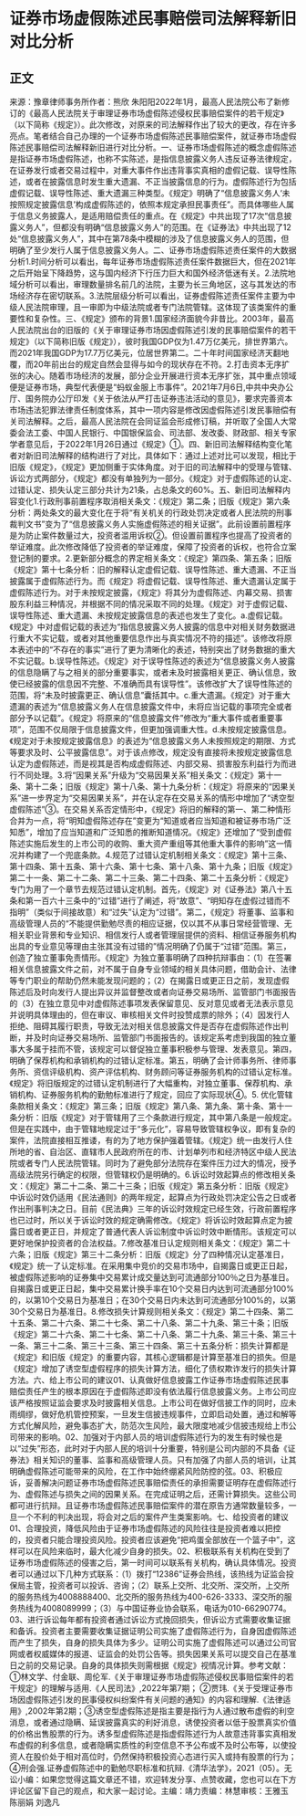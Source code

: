 # 证券市场虚假陈述民事赔偿司法解释新旧对比分析
## 正文
来源：豫章律师事务所作者：熊欣 朱阳阳2022年1月，最高人民法院公布了新修订的《最高人民法院关于审理证券市场虚假陈述侵权民事赔偿案件的若干规定》（以下简称《规定》）。此次修改，对原来的司法解释作出了较大的更改，存在许多亮点。笔者结合自己办理的一个证券市场虚假陈述民事赔偿案件，就证券市场虚假陈述民事赔偿司法解释新旧进行对比分析。一、证券市场虚假陈述的概念虚假陈述是指证券市场虚假陈述，也称不实陈述，是指信息披露义务人违反证券法律规定，在证券发行或者交易过程中，对重大事件作出违背事实真相的虚假记载、误导性陈述，或者在披露信息时发生重大遗漏、不正当披露信息的行为。虚假陈述行为包括虚假记载、误导性陈述、重大遗漏三种类型。《规定》明确了“信息披露义务人‘未按照规定披露信息’构成虚假陈述的，依照本规定承担民事责任”。而具体哪些人属于信息义务披露人，是适用赔偿责任的重点。在《规定》中共出现了17次“信息披露义务人”，但都没有明确“信息披露义务人”的范围。在《证券法》中共出现了12处“信息披露义务人”，其中在第78条中模糊的涉及了信息披露义务人的范围，但明确了至少发行人属于信息披露义务人。二、证券市场虚假陈述责任案件的大数据分析1.时间分析可以看出，每年证券市场虚假陈述责任案件数据巨大，但在2021年之后开始呈下降趋势，这与国内经济下行压力巨大和国外经济低迷有关。2.法院地域分析可以看出，审理数量排名前几的法院，主要为长三角地区，这与其发达的市场经济存在密切联系。3.法院层级分析可以看出，证券虚假陈述责任案件主要为中级人民法院审理，且一审即为中级法院或者专门法院管辖。这体现了该类案件的重要性和复杂性。三、《规定》颁布的背景1.国家经济面貌今非昔比。2003年，最高人民法院出台的旧版的《关于审理证券市场因虚假陈述引发的民事赔偿案件的若干规定》（以下简称旧版《规定》），彼时我国GDP仅为1.47万亿美元，排世界第六。而2021年我国GDP为17.7万亿美元，位居世界第二。二十年时间国家经济天翻地覆，而20年前出台的规定自然会显得与如今的现状存在不符。2.打击资本无序扩张的决心。随着市场经济的发展，部分企业开展进行资本无序扩张，其中重点领域便是证券市场，典型代表便是“蚂蚁金服上市事件”。2021年7月6日,中共中央办公厅、国务院办公厅印发《关于依法从严打击证券违法活动的意见》，要求完善资本市场违法犯罪法律责任制度体系，其中一项内容是修改因虚假陈述引发民事赔偿有关司法解释。之后，最高人民法院在会同证监会形成修订稿，并听取了全国人大常委会法工委、中国人民银行、中国银保监会、司法部、发改委、财政部、相关专家学者意见后，于2022年1月26日通过《规定》①。四、新旧司法解释结构变化笔者对新旧司法解释的结构进行了对比，具体如下：通过上述对比可以发现，相比于旧版《规定》，《规定》更加侧重于实体角度。对于旧的司法解释中的受理与管辖、诉讼方式两部分，《规定》都没有单独列为一部分。《规定》对于虚假陈述的认定、过错认定、损失认定三部分共计为21条，占总条文的60%。五、新旧司法解释内容变化1.行政刑事前置程序取消相关条文：《规定》第二条；旧版《规定》第六条分析：两处条文的最大变化在于将“有关机关的行政处罚决定或者人民法院的刑事裁判文书”变为了“信息披露义务人实施虚假陈述的相关证据”。此前设置前置程序是为防止案件数量过大，投资者滥用诉权②。但设置前置程序也提高了投资者的举证难度。此次修改降低了投资者的举证难度，保障了投资者的诉权，也符合立案登记制的要求。2.更新部分概念的界定相关条文：《规定》第四条、第五条；旧版《规定》第十七条分析：旧的解释认定虚假记载、误导性陈述、重大遗漏、不正当披露属于虚假陈述行为。而《规定》将虚假记载、误导性陈述、重大遗漏认定属于虚假陈述行为。对于未按规定披露，《规定》将其分为虚假陈述、内幕交易、损害股东利益三种情况，并根据不同的情况采取不同的处理。《规定》对于虚假记载、误导性陈述、重大遗漏、未按规定披露信息的表述也发生了变化。a.虚假记载。《规定》中对虚假记载的表述为“指信息披露义务人披露的信息中对相关财务数据进行重大不实记载，或者对其他重要信息作出与真实情况不符的描述”。该修改将原本表述中的“不存在的事实”进行了更为清晰化的表述，特别突出了财务数据的重大不实记载。b.误导性陈述。《规定》对于误导性陈述的表述为“信息披露义务人披露的信息隐瞒了与之相关的部分重要事实，或者未及时披露相关更正、确认信息，致使已经披露的信息因不完整、不准确而具有误导性”。该修改扩大了误导性陈述的范围，将“未及时披露更正、确认信息”囊括其中。c.重大遗漏。《规定》对于重大遗漏的表述为“信息披露义务人在信息披露文件中，未将应当记载的事项完全或者部分予以记载”。《规定》将原来的“信息披露文件”修改为“重大事件或者重要事项”，范围不仅局限于信息披露文件，但更加强调重大性。d.未按规定披露信息。《规定对于未按规定披露信息》的表述为“信息披露义务人未按照规定的期限、方式等要求及时、公平披露信息”。对于该点修改，规定没有直接将未按规定披露信息认定为虚假陈述，而是视其是否构成虚假陈述、内部交易、损害股东利益行为而进行不同处理。3.将“因果关系”升级为“交易因果关系”相关条文：《规定》第十一条、第十二条；旧版《规定》第十八条、第十九条分析：《规定》将原来的“因果关系”进一步界定为“交易因果关系”，并在认定存在交易关系的情形中增加了“诱空型虚假陈述”③。在交易关系否定情形中，《规定》将旧的解释的第一、第二种情形合并为一点，将“明知虚假陈述存在”变更为“知道或者应当知道和被证券市场广泛知悉”，增加了应当知道和广泛知悉的推断知道情况。《规定》还增加了“受到虚假陈述实施后发生的上市公司的收购、重大资产重组等其他重大事件的影响”这一情况并构建了一个兜底条款。4.规范了过错认定机制相关条文：《规定》第十三条、第十四条、第十五条、第十六条、第十七条、第十八条、第十九条；旧版《规定》第二十一条、第二十二条、第二十三条、第二十四条、第二十五条分析：《规定》专门为用了一个章节去规范过错认定机制。首先，《规定》对《证券法》第八十五条和第一百六十三条中的“过错”进行了阐述，将“故意”、“明知存在虚假过错而不指明”（类似于间接故意）和“过失”认定为“过错”。第二，《规定》将董事、监事和高级管理人员的“不能提供勤勉尽责的相应证据，仅以其不从事日常经营管理、无相关职业背景和专业知识、相信发行人或者管理层提供的资料、相信证券服务机构出具的专业意见等理由主张其没有过错的”情况明确了仍属于“过错”范围。第三，创造了独立董事免责情形。《规定》为独立董事明确了四种抗辩事由：（1）在签署相关信息披露文件之前，对不属于自身专业领域的相关具体问题，借助会计、法律等专门职业的帮助仍然未能发现问题的；（2）在揭露日或更正日之前，发现虚假陈述后及时向发行人提出异议并监督整改或者向证券交易场所、监管部门书面报告的（3）在独立意见中对虚假陈述事项发表保留意见、反对意见或者无法表示意见并说明具体理由的，但在审议、审核相关文件时投赞成票的除外；（4）因发行人拒绝、阻碍其履行职责，导致无法对相关信息披露文件是否存在虚假陈述作出判断，并及时向证券交易场所、监管部门书面报告的。该规定系考虑到我国的独立董事大多属于挂而不管，该规定可以督促独立董事积极参与管理、发表意见。第四，明确了保荐机构和承销机构的过错认定标准。第五，明确了会计师事务所、律师事务所、资信评级机构、资产评估机构、财务顾问等证券服务机构的过错认定标准。《规定》将旧版规定的过错认定机制进行了大幅重构，对独立董事、保荐机构、承销机构、证券服务机构的勤勉标准进行了规定，回应了实际现状④。5. 优化管辖条款相关条文：《规定》第三条；旧版《规定》第八条、第九条、第十条、第十一条分析：旧版《规定》对于管辖用了三个条款进行规定，其中第八条是一般规定。但是在实践中，由于管辖地规定过于“多元化”，容易导致管辖权争议，即有复杂的案件，法院直接相互推诿，有的为了地方保护强着管辖。《规定》统一由发行人住所地的省、自治区、直辖市人民政府所在的市、计划单列市和经济特区中级人民法院或者专门人民法院管辖。同时为了避免部分法院存在案件压力过大的情况，授予高级法院另行确定的权限，但管辖权仍是明确的。6.诉讼时效起算点的修改相关条文：《规定》第二十二条、第二十三条；旧版《规定》第五条分析：旧版《规定》中诉讼时效仍适用《民法通则》的两年规定，起算点为行政处罚决定公告之日或者作出刑事判决之日。目前《民法典》三年的诉讼时效规定已经生效，行政前置程序也已过时，所以关于诉讼时效的规定确需修改。《规定》将诉讼时效起算点定为披露日或者更正日，并规定了普通代表人诉讼制度中诉讼时效中断情形。该规定可以更好地保护投资者的合法权益。7.修改基准日认定规则相关条文：《规定》第二十六条；旧版《规定》第三十二条分析：旧版《规定》分了四种情况认定基准日，《规定》统一了认定标准。在采用集中竞价的交易市场中，自揭露日或更正日起，被虚假陈述影响的证券集中交易累计成交量达到可流通部分100％之日为基准日。自揭露日或更正日起，集中交易累计换手率在10个交易日内达到可流通部分100%的，以第10个交易日为基准日；在30个交易日内未达到可流通部分100%的，以第30个交易日为基准日。8.修改损失计算规则相关条文：《规定》第二十四条、第二十五条、第二十六条、第二十七条、第二十八条、第二十九条、第三十条；旧版《规定》第二十六条、第二十七条、第二十八条、第二十九条、第三十条、第三十一条、第三十二条、第三十三条、第三十四条、第三十五条分析：损失计算都是《规定》和旧版《规定》的重要内容，其核心逻辑都是计算至基准日的损失。但是《规定》增加了诱空型虚假程序的损失计算方法，细化了债权欺诈发行的损失计算方法。六、给上市公司的建议01、认真做好信息披露工作证券市场虚假陈述民事赔偿责任产生的根本原因在于虚假陈述即没有依法履行信息披露义务。上市公司应该严格按照证监会要求及时披露相关信息。上市公司在做好信披工作的同时，应未雨绸缪，做好危机管控预案，一旦发生信披违规事件，立即启动处置，通过和解等方式化解风险，避免事态扩大，防范次生风险，最大限度地减少信披违规给上市公司带来的影响。02、加强对于内部人员的培训虚假陈述行为的发生有时候也是以“过失”形态，此时对于内部人民的培训十分重要，特别是公司内部的不具备《证券法》相关知识的董事、监事和高级管理人员。只有加强了内部人员的培训，让其明确虚假陈述可能带来的风险，在工作中始终绷紧风险防控的弦。03、积极应诉，妥善解决问题证券市场虚假陈述民事赔偿责任的承担需要证明存在虚假陈述行为、虚假陈述与损失之间的因果关系。在完成证明之后，还需计算损失。这些公司都可进行抗辩。且证券市场虚假陈述民事赔偿案件的潜在原告方通常数量较多，一旦一个不利的判决出现，将会对之后的案件产生类案影响。七、给投资者的建议01、合理投资，降低风险由于证券市场虚假陈述的风险往往是投资者难以把控的，投资者只能合理投资风险。投资者应该避免“把鸡蛋全部放在一个篮子中”，这样可以在风险来临时，最大化减少自身的损失。02、积极联系有关机构在受到了证券市场虚假陈述的侵害之后，第一时间可以联系有关机构，确认具体情况。投资者可以通过以下几种方式联系：（1）拨打“12386”证券会热线，该热线为证监会投保局主管，投资者可以投诉、咨询；（2）联系上交所、北交所、深交所，上交所的服务热线为4008888400、北交所的服务热线为400-626-3333、深交所的服务热线为4008089999；（3）与中国证券业协会联系，电话为010-66290774。03、进行诉讼每年都有投资者通过诉讼方式挽回损失，但诉讼方式需要收集证据和备诉。投资者主要需要收集证据证明公司实施了虚假陈述行为，自身因虚假陈述而产生了损失，自身的损失具体为多少。证明公司实施了虚假陈述可以通过公司官网或者权威媒体的报道、证监会的处罚公告等。损失因果关系可以提交自己在基准日之前的交易记录。自身的具体损失则需根据《规定》视情况计算。参考文献：①林文学、付金联、周伦军.《关于审理证券市场虚假陈述侵权民事赔偿案件的若干规定》的理解与适用.《人民司法》,2022年第7期； ②贾玮.《关于受理证券市场因虚假陈述引发的民事侵权纠纷案件有关问题的通知》的内容和理解.《法律适用》,2002年第2期；③诱空型虚假陈述是指主要是指行为人通过散布虚假的利空消息，或者通过隐瞒、延误披露真实的利好消息，诱使投资者以低于股票真实价值的价格出售股票的行为。诱多型虚假陈述是指虚假陈述行为人故意违背事实真相发布虚假的利多信息，或者隐瞒实质性的利空信息不予公布或不及时公布等，以使投资人在股价处于相对高位时，仍然保持积极投资心态进行买入或持有股票的行为；④刑会强.证券虚假陈述中的勤勉尽职标准和抗辩.《清华法学》，2021（05）。无讼小编：如果您觉得这篇文章还不错，欢迎转发分享、点赞收藏，您也可以在下方评论区留下自己的观点，和大家一起讨论。主编：靖力责编：林慧审核：王雅玉 陈丽娟 刘逸凡